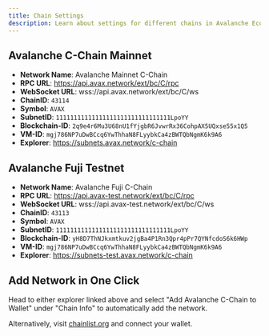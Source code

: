 ```yaml
---
title: Chain Settings
description: Learn about settings for different chains in Avalanche Ecosystem including Mainnet and Testnet.
---
```


## Avalanche C-Chain Mainnet

- **Network Name**: Avalanche Mainnet C-Chain
- **RPC URL**: https://api.avax.network/ext/bc/C/rpc
- **WebSocket URL**: wss://api.avax.network/ext/bc/C/ws
- **ChainID**: `43114`
- **Symbol**: `AVAX`
- **SubnetID**: `11111111111111111111111111111111LpoYY`
- **Blockchain-ID**: `2q9e4r6Mu3U68nU1fYjgbR6JvwrRx36CohpAX5UQxse55x1Q5`
- **VM-ID**: `mgj786NP7uDwBCcq6YwThhaN8FLyybkCa4zBWTQbNgmK6k9A6`
- **Explorer**: https://subnets.avax.network/c-chain

## Avalanche Fuji Testnet

- **Network Name**: Avalanche Fuji C-Chain
- **RPC URL**: https://api.avax-test.network/ext/bc/C/rpc
- **WebSocket URL**: wss://api.avax-test.network/ext/bc/C/ws
- **ChainID**: `43113`
- **Symbol**: `AVAX`
- **SubnetID**: `11111111111111111111111111111111LpoYY`
- **Blockchain-ID**: `yH8D7ThNJkxmtkuv2jgBa4P1Rn3Qpr4pPr7QYNfcdoS6k6HWp`
- **VM-ID**: `mgj786NP7uDwBCcq6YwThhaN8FLyybkCa4zBWTQbNgmK6k9A6`
- **Explorer**: https://subnets-test.avax.network/c-chain

## Add Network in One Click

Head to either explorer linked above and select "Add Avalanche C-Chain to Wallet" under "Chain Info" to automatically add the network.

Alternatively, visit [chainlist.org](https://chainlist.org/?search=Avalanche&testnets=true) and connect your wallet.
